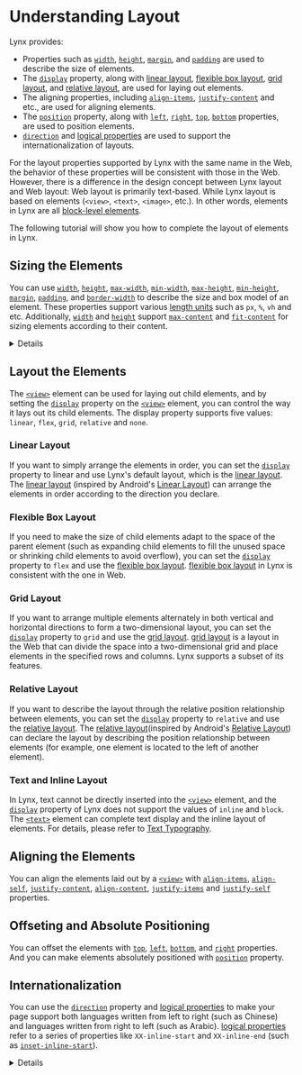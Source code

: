 
# Understanding Layout

Lynx provides:

- Properties such as [`width`], [`height`], [`margin`], and [`padding`] are used to describe the size of elements.
- The [`display`] property, along with [linear layout], [flexible box layout], [grid layout], and [relative layout], are used for laying out elements.
- The aligning properties, including [`align-items`], [`justify-content`] and etc., are used for aligning elements.
- The [`position`] property, along with [`left`], [`right`], [`top`], [`bottom`] properties, are used to position elements.
- [`direction`] and [logical properties] are used to support the internationalization of layouts.

For the layout properties supported by Lynx with the same name in the Web, the behavior of these properties will be consistent with those in the Web.
However, there is a difference in the design concept between Lynx layout and Web layout: Web layout is primarily text-based. While Lynx layout is based on elements (`<view>`, `<text>`, `<image>`, etc.). In other words, elements in Lynx are all [block-level elements](https://developer.mozilla.org/en/docs/Glossary/Block-level_content).

The following tutorial will show you how to complete the layout of elements in Lynx.

## Sizing the Elements

You can use [`width`], [`height`], [`max-width`], [`min-width`], [`max-height`], [`min-height`], [`margin`], [`padding`], and [`border-width`] to describe the size and box model of an element. These properties support various [length units] such as `px`, `%`, `vh` and etc. Additionally, [`width`] and [`height`] support [`max-content`] and [`fit-content`] for sizing elements according to their content.

<Go
  img="/assets/doc/sizing.png"
  example="layout"
  defaultEntryFile="dist/sizing.lynx.bundle"
  defaultFile="src/sizing/index.tsx"
  entry="src/sizing"
/>

<Details title={<span><code>box-sizing</code> is <code>border-box</code> by default and Lynx does not exhibit the behavior of margin collapsing.</span>}>
By default, the size properties of Lynx, such as [`width`], [`height`], and [`max-width`], describe the size of the border box. This is inconsistent with the default behavior of the Web.

Lynx does not exhibit the behavior of [margin collapsing](https://developer.mozilla.org/en/docs/Web/CSS/CSS_box_model/Mastering_margin_collapsing) as in the Web.

</Details>

## Layout the Elements

The [`<view>`] element can be used for laying out child elements, and by setting the [`display`] property on the [`<view>`] element, you can control the way it lays out its child elements. The display property supports five values: `linear`, `flex`, `grid`, `relative` and `none`.

### Linear Layout

If you want to simply arrange the elements in order, you can set the [`display`] property to linear and use Lynx's default layout, which is the [linear layout]. The [linear layout] (inspired by Android's [Linear Layout](https://developer.android.com/develop/ui/views/layout/linear)) can arrange the elements in order according to the direction you declare.

<Go
  img="/assets/doc/layout/linear.png"
  example="layout"
  defaultEntryFile="dist/linear.lynx.bundle"
  defaultFile="src/linear/index.tsx"
  entry="src/linear"
/>

### Flexible Box Layout

If you need to make the size of child elements adapt to the space of the parent element (such as expanding child elements to fill the unused space or shrinking child elements to avoid overflow), you can set the [`display`] property to `flex` and use the [flexible box layout]. [flexible box layout] in Lynx is consistent with the one in Web.

<Go
  img="/assets/doc/layout/flex.png"
  example="layout"
  defaultEntryFile="dist/flex.lynx.bundle"
  defaultFile="src/flex/index.tsx"
  entry="src/flex"
/>

### Grid Layout

If you want to arrange multiple elements alternately in both vertical and horizontal directions to form a two-dimensional layout, you can set the [`display`] property to `grid` and use the [grid layout]. [grid layout] is a layout in the Web that can divide the space into a two-dimensional grid and place elements in the specified rows and columns. Lynx supports a subset of its features.

<Go
  img="/assets/doc/layout/layout_grid.png"
  example="layout"
  defaultEntryFile="dist/grid.lynx.bundle"
  defaultFile="src/grid/index.tsx"
  entry="src/grid"
/>

### Relative Layout

If you want to describe the layout through the relative position relationship between elements, you can set the [`display`] property to `relative` and use the [relative layout]. The [relative layout](inspired by Android's [Relative Layout](https://developer.android.com/develop/ui/views/layout/relative)) can declare the layout by describing the position relationship between elements (for example, one element is located to the left of another element).

<Go
  img="/assets/doc/layout/layout_relative_demo.png"
  example="layout"
  defaultEntryFile="dist/relative.lynx.bundle"
  defaultFile="src/relative_layout/index.tsx"
  entry="src/relative_layout"
/>

### Text and Inline Layout

In Lynx, text cannot be directly inserted into the [`<view>`] element, and the [`display`] property of Lynx does not support the values of `inline` and `block`. The [`<text>`] element can complete text display and the inline layout of elements. For details, please refer to [Text Typography](guide/styling/text-and-typography.mdx).

## Aligning the Elements

You can align the elements laid out by a [`<view>`] with [`align-items`], [`align-self`], [`justify-content`], [`align-content`], [`justify-items`] and [`justify-self`] properties.

<Go
  img="/assets/doc/layout/align.png"
  example="layout"
  defaultEntryFile="dist/align.lynx.bundle"
  defaultFile="src/align/index.tsx"
  entry="src/align"
  highlight="{10,13,18,29}"
/>

## Offseting and Absolute Positioning

You can offset the elements with [`top`], [`left`], [`bottom`], and [`right`] properties. And you can make elements absolutely positioned with [`position`] property.

<Go
  img="/assets/doc/layout/position.png"
  example="layout"
  defaultEntryFile="dist/position.lynx.bundle"
  defaultFile="src/position/index.tsx"
  entry="src/position"
  highlight="{12,26-28,43}"
/>

## Internationalization

You can use the [`direction`] property and [logical properties] to make your page support both languages written from left to right (such as Chinese) and languages written from right to left (such as Arabic).
[logical properties] refer to a series of properties like `XX-inline-start` and `XX-inline-end` (such as [`inset-inline-start`]).

<Go
  img="/assets/doc/direction.png"
  example="layout"
  defaultEntryFile="dist/direction.lynx.bundle"
  defaultFile="src/direction/index.tsx"
  entry="src/direction"
/>

<Details
  title={
    <span>
      By default, CSS in Lynx is not inheritable! Need additional steps to make{' '}
      <code>direction</code> inheritable.
    </span>
  }
>
  The CSS properties of Lynx are not inheritable by default. If you want the
  [`direction`] to be inheritable, please refer to [CSS
  Inheritance](guide/styling/custom-theming#how-to-enable-css-inheritance)
</Details>

[`width`]: api/css/properties/width.mdx
[`height`]: api/css/properties/height.mdx
[`min-width`]: api/css/properties/min-width.mdx
[`min-height`]: api/css/properties/min-height.mdx
[`max-width`]: api/css/properties/max-width.mdx
[`max-height`]: api/css/properties/max-height.mdx
[`flex-grow`]: api/css/properties/flex-grow.mdx
[`flex-shrink`]: api/css/properties/flex-shrink.mdx
[`direction`]: api/css/properties/direction.mdx
[`display`]: api/css/properties/display.mdx
[`margin`]: api/css/properties/margin.mdx
[`padding`]: api/css/properties/padding.mdx
[`position`]: api/css/properties/position.mdx
[`border-width`]: api/css/properties/border-width.mdx
[`inset-inline-start`]: api/css/properties/inset-inline-start.mdx
[`top`]: api/css/properties/top.mdx
[`bottom`]: api/css/properties/bottom.mdx
[`max-content`]: api/css/data-type/max-content.mdx
[`fit-content`]: api/css/data-type/fit-content.mdx
[`justify-self`]: api/css/properties/justify-self.mdx
[`justify-items`]: api/css/properties/justify-items.mdx
[`align-self`]: api/css/properties/align-self.mdx
[`align-content`]: api/css/properties/align-content.mdx
[`justify-content`]: api/css/properties/justify-content.mdx
[`align-items`]: api/css/properties/align-items.mdx
[`left`]: api/css/properties/left.mdx
[`right`]: api/css/properties/right.mdx
[`<view>`]: api/elements/built-in/view.mdx
[`<text>`]: api/elements/built-in/text.mdx
[length units]: api/css/data-type/length-percentage.mdx
[linear layout]: guide/ui/layout/linear-layout.mdx
[relative layout]: guide/ui/layout/relative-layout.mdx
[flexible box layout]: guide/ui/layout/flexible-box-layout.mdx
[grid layout]: guide/ui/layout/grid-layout.mdx
[logical properties]: https://developer.mozilla.org/en/docs/Web/CSS/CSS_logical_properties_and_values
